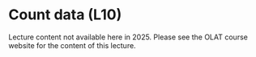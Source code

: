 # Count data (L10) {.unnumbered}

Lecture content not available here in 2025. Please see the OLAT course website for the content of this lecture.